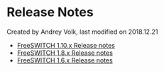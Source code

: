 
# Release Notes 

 Created by  Andrey Volk, last modified on 2018.12.21

* [FreeSWITCH 1.10.x Release notes](./FreeSWITCH-1.10.x-Release-notes_25460878.mdx#older-releases)
* [FreeSWITCH 1.8.x Release notes](./FreeSWITCH-1.8.x-Release-notes_19202255.mdx#older-releases)
* [FreeSWITCH 1.6.x Release notes](./FreeSWITCH-1.6.x-Release-notes_19202270.mdx#list-of-releases)



